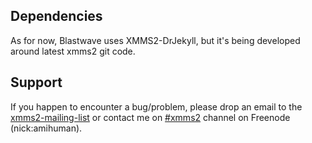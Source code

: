 {{Client| name=Blastwave| author=[[Maciej Podkomorzy]]| website=http://www.satfilm.net.pl/~gammaray/blastwave| version=[http://www.satfilm.net.pl/~gammaray/blastwave/blastwave-0.1-current.tar.gz 0.1-current]| devlanguage=C| ui=GTK2| screenshots=[http://www.satfilm.net.pl/~gammaray/blastwave/screenshots/sample.png] | description=Blastwave (name to change soon) is an in-development client for XMMS2 written in C/GTK2. In its current state it features basic XMMS2 control: playlist managing, playback queues (experimental), playback control, MediaLib queries as well as a usable GTK2 interface with tray icon support. Note: the client is work in progress and is currently alpha-stage, so expect odd behaviour:)}}

== Dependencies ==
As for now, Blastwave uses XMMS2-DrJekyll, but it's being developed around latest xmms2 git code.

== Support ==
If you happen to encounter a bug/problem, please drop an email to the [http://lists.xmms.se/cgi-bin/mailman/listinfo/xmms2-devel xmms2-mailing-list] or contact me on [irc://irc.freenode.net #xmms2] channel on Freenode (nick:amihuman).